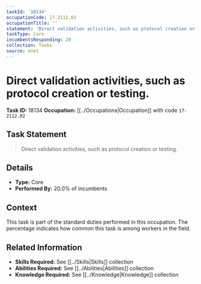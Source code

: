 ```yaml
---
taskId: '18134'
occupationCode: 17-2112.02
occupationTitle: ''
statement: 'Direct validation activities, such as protocol creation or testing.'
taskType: Core
incumbentsResponding: 20
collection: Tasks
source: onet
---
```

# Direct validation activities, such as protocol creation or testing.

**Task ID:** 18134
**Occupation:** [[../Occupations|Occupation]] with code `17-2112.02`

## Task Statement

> Direct validation activities, such as protocol creation or testing.

## Details

- **Type:** Core
- **Performed By:** 20.0% of incumbents

## Context

This task is part of the standard duties performed in this occupation. The percentage indicates how common this task is among workers in the field.

## Related Information

- **Skills Required:** See [[../Skills|Skills]] collection
- **Abilities Required:** See [[../Abilities|Abilities]] collection
- **Knowledge Required:** See [[../Knowledge|Knowledge]] collection
